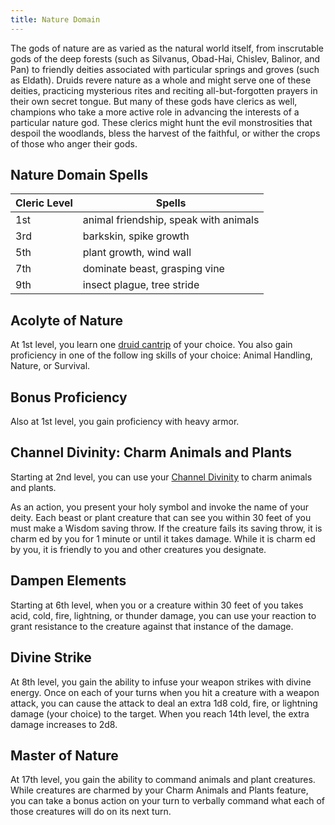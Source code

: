```yaml
---
title: Nature Domain
---
```


The gods of nature are as varied as the natural world itself, from inscrutable gods of the deep forests (such as Silvanus, Obad-Hai, Chislev, Balinor, and Pan) to friendly deities associated with particular springs and groves (such as Eldath). Druids revere nature as a whole and might serve one of these deities, practicing mysterious rites and reciting all-but-forgotten prayers in their own secret tongue. But many of these gods have clerics as well, champions who take a more active role in advancing the interests of a particular nature god. These clerics might hunt the evil monstrosities that despoil the woodlands, bless the harvest of the faithful, or wither the crops of those who anger their gods.

## Nature Domain Spells

| Cleric Level | Spells                                |
| ------------ | ------------------------------------- |
| 1st          | animal friendship, speak with animals |
| 3rd          | barkskin, spike growth                |
| 5th          | plant growth, wind wall               |
| 7th          | dominate beast, grasping vine         |
| 9th          | insect plague, tree stride            |

## Acolyte of Nature

At 1st level, you learn one [druid cantrip](/kompendium/dnd5/spells?levelMin=0&levelMax=0&casters=druid) of your choice. You also gain proficiency in one of the follow ing skills of your choice: Animal Handling, Nature, or Survival.

## Bonus Proficiency

Also at 1st level, you gain proficiency with heavy armor.

## Channel Divinity: Charm Animals and Plants

Starting at 2nd level, you can use your [Channel Divinity](/kompendium/dnd5/classes/cleric#channel-divinity) to charm animals and plants.

As an action, you present your holy symbol and invoke the name of your deity. Each beast or plant creature that can see you within 30 feet of you must make a Wisdom saving throw. If the creature fails its saving throw, it is charm ed by you for 1 minute or until it takes damage. While it is charm ed by you, it is friendly to you and other creatures you designate.

## Dampen Elements

Starting at 6th level, when you or a creature within 30 feet of you takes acid, cold, fire, lightning, or thunder damage, you can use your reaction to grant resistance to the creature against that instance of the damage.

## Divine Strike

At 8th level, you gain the ability to infuse your weapon strikes with divine energy. Once on each of your turns when you hit a creature with a weapon attack, you can cause the attack to deal an extra 1d8 cold, fire, or lightning damage (your choice) to the target. When you reach 14th level, the extra damage increases to 2d8.

## Master of Nature

At 17th level, you gain the ability to command animals and plant creatures. While creatures are charmed by your Charm Animals and Plants feature, you can take a bonus action on your turn to verbally command what each of those creatures will do on its next turn.
